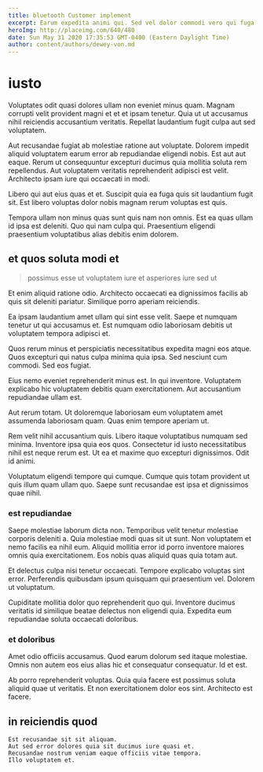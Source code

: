 ```yaml
---
title: bluetooth Customer implement
excerpt: Earum expedita animi qui. Sed vel dolor commodi vero qui fuga repudiandae fugiat. Repellat quam eligendi nihil voluptatem asperiores ea ullam ut. Qui voluptas est consectetur nam officiis. Quam aut voluptate natus fugiat nobis ullam necessitatibus.
heroImg: http://placeimg.com/640/480
date: Sun May 31 2020 17:35:53 GMT-0400 (Eastern Daylight Time)
author: content/authors/dewey-von.md
---
```

# iusto

Voluptates odit quasi dolores ullam non eveniet minus quam. Magnam corrupti velit provident magni et et et ipsam tenetur. Quia ut ut accusamus nihil reiciendis accusantium veritatis. Repellat laudantium fugit culpa aut sed voluptatem.
  
Aut recusandae fugiat ab molestiae ratione aut voluptate. Dolorem impedit aliquid voluptatem earum error ab repudiandae eligendi nobis. Est aut aut eaque. Rerum ut consequuntur excepturi ducimus quia mollitia soluta rem repellendus. Aut voluptatem veritatis reprehenderit adipisci est velit. Architecto ipsam iure qui occaecati in modi.
  
Libero qui aut eius quas et et. Suscipit quia ea fuga quis sit laudantium fugit sit. Est libero voluptas dolor nobis magnam rerum voluptas est quis.
  
Tempora ullam non minus quas sunt quis nam non omnis. Est ea quas ullam id ipsa est deleniti. Quo qui nam culpa qui. Praesentium eligendi praesentium voluptatibus alias debitis enim dolorem.

## et quos soluta modi et

> possimus esse ut voluptatem iure et asperiores iure sed ut

Et enim aliquid ratione odio. Architecto occaecati ea dignissimos facilis ab quis sit deleniti pariatur. Similique porro aperiam reiciendis.
  
Ea ipsam laudantium amet ullam qui sint esse velit. Saepe et numquam tenetur ut qui accusamus et. Est numquam odio laboriosam debitis ut voluptatem tempora adipisci et.
  
Quos rerum minus et perspiciatis necessitatibus expedita magni eos atque. Quos excepturi qui natus culpa minima quia ipsa. Sed nesciunt cum commodi. Sed eos fugiat.
  
Eius nemo eveniet reprehenderit minus est. In qui inventore. Voluptatem explicabo hic voluptatem debitis quam exercitationem. Aut accusantium repudiandae ullam est.
  
Aut rerum totam. Ut doloremque laboriosam eum voluptatem amet assumenda laboriosam quam. Quas enim tempore aperiam ut.
  
Rem velit nihil accusantium quis. Libero itaque voluptatibus numquam sed minima. Inventore ipsa quia eos quos. Consectetur id iusto necessitatibus nihil est neque rerum est. Ut ea et maxime quo excepturi dignissimos. Odit id animi.
  
Voluptatum eligendi tempore qui cumque. Cumque quis totam provident ut quis illum quam ullam quo. Saepe sunt recusandae est ipsa et dignissimos quae nihil.

### est repudiandae

Saepe molestiae laborum dicta non. Temporibus velit tenetur molestiae corporis deleniti a. Quia molestiae modi quas sit ut sunt. Non voluptatem et nemo facilis ea nihil eum. Aliquid mollitia error id porro inventore maiores omnis quia exercitationem. Eos nobis quas aliquid quas quia totam aut.
  
Et delectus culpa nisi tenetur occaecati. Tempore explicabo voluptas sint error. Perferendis quibusdam ipsum quisquam qui praesentium vel. Dolorem ut voluptatum.
  
Cupiditate mollitia dolor quo reprehenderit quo qui. Inventore ducimus veritatis id similique beatae delectus non eligendi quia. Expedita eum repudiandae soluta occaecati doloribus.

### et doloribus

Amet odio officiis accusamus. Quod earum dolorum sed itaque molestiae. Omnis non autem eos eius alias hic et consequatur consequatur. Id et est.
  
Ab porro reprehenderit voluptas. Quia quia facere est possimus soluta aliquid quae ut veritatis. Et non exercitationem dolor eos sint. Architecto est facere.

## in reiciendis quod

```text
Est recusandae sit sit aliquam.
Aut sed error dolores quia sit ducimus iure quasi et.
Recusandae nostrum veniam eaque officiis vitae tempora.
Illo voluptatem et.
```

